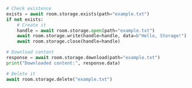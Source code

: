 ```python Python
# Check existence
exists = await room.storage.exists(path="example.txt")
if not exists:
    # Create it
    handle = await room.storage.open(path="example.txt")
    await room.storage.write(handle=handle, data=b"Hello, Storage!")
    await room.storage.close(handle=handle)

# Download content
response = await room.storage.download(path="example.txt")
print("Downloaded content:", response.data)

# Delete it
await room.storage.delete("example.txt")

```

